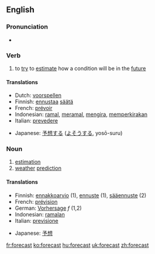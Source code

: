 ==English==

===Pronunciation===
*{{IPA|/'foɻkɑst/}}

===Verb===
{{en-verb|forecasts|forecasting|forecast}}

# to [[try]] to [[estimate]] how a condition will be in the [[future]]

====Translations====
{{top}}
*Dutch: [[voorspellen]]
*Finnish: [[ennustaa]] [[sää]]tä
*French: [[prévoir]]
*Indonesian: [[ramal]], [[ramal|meramal]], [[kira|mengira]], [[kira|memperkirakan]]
*Italian: [[prevedere]]
{{mid}}
*Japanese: [[予想]]する ([[よそう]]する, yosō-suru)
{{bottom}}

===Noun===
{{en-noun}}

# [[estimation]]
# [[weather]] [[prediction]]

====Translations====
{{top}}
*Finnish: [[ennakkoarvio]] (1), [[ennuste]] (1), [[sääennuste]] (2)
*French: [[prévision]]
*German: [[Vorhersage]] ''f'' (1,2)
*Indonesian: [[ramal|ramalan]]
*Italian: [[previsione]]
{{mid}}
*Japanese: [[予想]]
{{bottom}}

[[fr:forecast]]
[[ko:forecast]]
[[hu:forecast]]
[[uk:forecast]]
[[zh:forecast]]